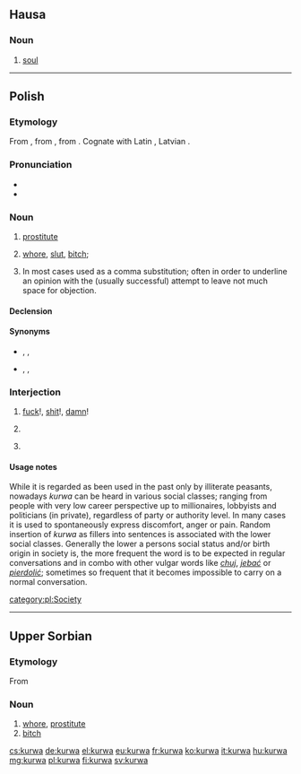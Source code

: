 {{also|kurwą|kurva}}
==Hausa==

===Noun===
{{head|ha|noun|g=f|head=kùrwā}}

# [[soul]]

----

==Polish==

===Etymology===
From {{inh|pl|sla-pro|*kury}}, from {{m|ine-pro|*keh₂ros||loved}}, from {{m|ine-pro|*keh₂-}}. Cognate with Latin {{m|la|cārus}}, Latvian {{m|lv|kārs}}.

===Pronunciation===
* {{IPA|/ˈkurva/|lang=pl}}
* {{audio|Pl-kurwa.ogg|audio|lang=pl}}

===Noun===
{{pl-noun|f}}

# {{label|pl|vulgar}} [[prostitute]]
# {{label|pl|offensive|vulgar}} [[whore]], [[slut]], [[bitch]]; {{non-gloss definition|term of abuse for women}}
# {{label|pl|offensive|vulgar}} In most cases used as a comma substitution; often in order to underline an opinion with the (usually successful) attempt to leave not much space for objection.

====Declension====
{{pl-decl-noun-f|genp=kurew}}

====Synonyms====
* {{sense|prostitute}} {{l|pl|dziwka}}, {{l|pl|prostytutka}}, {{l|pl|tirówka}}
* {{sense|slut}} {{l|pl|suka}}, {{l|pl|szmata}}, {{l|pl|zdzira}}

===Interjection===
{{head|pl|interjection}}

# {{label|pl|vulgar}} [[fuck]]!, [[shit]]!, [[damn]]!
#: {{ux|pl|'''Kurwa''', mówiłem, żebyś tego nie ruszał!|'''Fuck'''! I told you not to touch this!}}
# {{label|pl|vulgar}} {{non-gloss definition|used as intensifier}}
#: {{ux|pl|Do każdej pierdółki potrzebna jest zgoda kierownika? To już jest, '''kurwa''', jakiś absurd.|You need the manager's approval even for the most trivial shit? That's just '''fucking''' absurd.}}
# {{label|pl|vulgar}} {{non-gloss definition|used as filler}}
#: {{ux|pl|Dušan '''kurwa''' zamknij kibel!|Dušan '''fucking''' close the toilet!}}

====Usage notes====
While it is regarded as been used in the past only by illiterate peasants, nowadays ''kurwa'' can be heard in various social classes; ranging from people with very low career perspective up to millionaires, lobbyists and politicians (in private), regardless of party or authority level.
In many cases it is used to spontaneously express discomfort, anger or pain.
Random insertion of ''kurwa'' as fillers into sentences is associated with the lower social classes.
Generally the lower a persons social status and/or birth origin in society is, the more frequent the word is to be expected in regular conversations and in combo with other vulgar words like ''[[chuj]]'', ''[[jebać]]'' or ''[[pierdolić]]''; sometimes so frequent that it becomes impossible to carry on a normal conversation.

[[category:pl:Society]]

----

==Upper Sorbian==

===Etymology===
From {{inh|hsb|sla-pro|*kury}}

===Noun===
{{head|hsb|noun|g=f}}

# [[whore]], [[prostitute]]
# [[bitch]]

[[cs:kurwa]]
[[de:kurwa]]
[[el:kurwa]]
[[eu:kurwa]]
[[fr:kurwa]]
[[ko:kurwa]]
[[it:kurwa]]
[[hu:kurwa]]
[[mg:kurwa]]
[[pl:kurwa]]
[[fi:kurwa]]
[[sv:kurwa]]